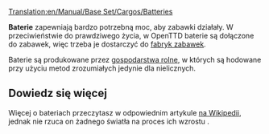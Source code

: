 [[Translation:en/Manual/Base Set/Cargos/Batteries]]

{{pl/Manual/Base Set/Cargos/Ładunek|name=Baterie
|image=en/Manual/Base Set/Cargos/Batteries.png
|produced=[[pl/Manual/Base Set/Industries/Farma baterii|Farma baterii]]
|accepted=[[pl/Manual/Base Set/Industries/Fabryka zabawek|Fabryka zabawek]]
}}

'''Baterie''' zapewniają bardzo potrzebną moc, aby zabawki działały. W przeciwieństwie do prawdziwego życia, w OpenTTD baterie są dołączone do zabawek, więc trzeba je dostarczyć do [[pl/Manual/Base Set/Industries/Fabryka zabawek|fabryk zabawek]].

Baterie są produkowane przez [[pl/Manual/Base Set/Industries/Farma baterii|gospodarstwa rolne]], w których są hodowane przy użyciu metod zrozumiałych jedynie dla nielicznych.

==Dowiedz się więcej==
Więcej o bateriach przeczytasz w odpowiednim artykule [https://pl.wikipedia.org/wiki/Bateria_alkaliczna na Wikipedii], jednak nie rzuca on żadnego światła na proces ich wzrostu {{en/Emoticon|:D}}.

{{pl/Manual/Navbox Ładunek}}